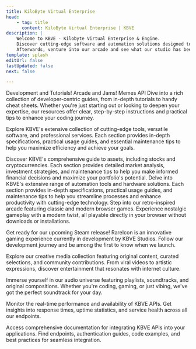 ```yaml
---
title: KiloByte Virtual Enterprise
head:
    - tag: title
      content: KiloByte Virtual Enterprise | KBVE
description: |
    Welcome to KBVE - Kilobyte Virtual Enterprise & Engine. 
    Discover cutting-edge software and automation solutions designed to streamline and enhance your projects.
    Afterwards, venture into our arcade and see what our studio has been cooking up!
template: splash
editUrl: false
lastUpdated: false
next: false

---
```



<Tabs syncKey="home">
  <TabItem label="Dev">Development and Tutorials!</TabItem>
  <TabItem label="Gaming">Arcade and Jams!</TabItem>
  <TabItem label="Memes">Memes</TabItem>
  <TabItem label="API">API</TabItem>
</Tabs>

<Tabs syncKey="home">
  <TabItem label="Dev">

<CardGrid stagger>

<Card title="Developer Resources" icon="document">
Dive into a rich collection of developer-centric guides, from in-depth tutorials to handy cheat sheets.
Whether you're just starting out or looking to deepen your expertise, our resources offer clear, step-by-step instructions and practical tips to enhance your coding journey.

<LinkCard
  title="Mastering JavaScript"
  description="Unlock the full potential of JavaScript with our extensive guides on building dynamic applications, from client-side to server-side with NodeJS."
  href="/application/javascript/"
/>

<LinkCard
  title="Docker Demystified"
  description="Dive into our comprehensive Docker tutorials to streamline your app deployments, manage containers, and harness the power of Docker Compose."
  href="/application/docker/"
/>

</Card>

<Card title="Tools, Software, and Services" icon="seti:eslint">
Explore KBVE's extensive collection of cutting-edge tools, versatile software, and professional services.
Each section provides in-depth specifications, practical usage guides, and essential maintenance tips to help you maximize efficiency and achieve your goals.

<LinkCard
  title="KBVE Jukebox"
  description="Experience the ultimate music tool that curates playlists based on your favorite keywords. Enjoy a personalized musical journey with our diverse selection."
  href="/music/"
/>

<LinkCard
  title="Webmaster Utility"
  description="Optimize your website with our powerful webmaster tool. From SEO enhancements to performance tracking, streamline your site management with ease."
  href="/webmaster/"
/>

</Card>

<Card title="Assets and Investments" icon="seti:puppet">
Discover KBVE's comprehensive guide to assets, including stocks and cryptocurrencies.
Each section provides detailed market analysis, investment strategies, and maintenance tips to help you make informed financial decisions and maximize your portfolio's potential.
</Card>

<Card title="Automation Software and Hardware" icon="seti:terraform">
Delve into KBVE's extensive range of automation tools and hardware solutions.
Each section provides in-depth specifications, practical usage guides, and maintenance tips to help you streamline processes and enhance productivity with cutting-edge technology.

</Card>
</CardGrid>
</TabItem>
  <TabItem label="Gaming">

<CardGrid stagger>

<Card title="KBVE Arcade" icon="rocket">
Step into our retro-inspired arcade featuring classic and modern browser games.
Experience nostalgic gameplay with a modern twist, all playable directly in your browser without downloads or installations.

<LinkCard
  title="Play Now"
  description="Jump straight into our collection of browser-based games, from puzzle challenges to action-packed adventures."
  href="/arcade/"
/>

<LinkCard
  title="Game Jams"
  description="Participate in our community game development challenges and showcase your creative game ideas."
  href="/games/"
/>

</Card>

<Card title="RareIcon - Coming Soon" icon="star">
Get ready for our upcoming Steam release! RareIcon is an innovative gaming experience currently in development by KBVE Studios.
Follow our development journey and be among the first to know when we launch.

<LinkCard
  title="Development Blog"
  description="Follow the creation of RareIcon, from concept art to gameplay mechanics."
  href="/projects/rareicon/"
/>

<LinkCard
  title="Wishlist on Steam"
  description="Add RareIcon to your Steam wishlist and get notified on release day."
  href="#"
/>

</Card>

</CardGrid>

  </TabItem>

  <TabItem label="Memes">

<CardGrid stagger>

<Card title="Media Hub" icon="camera">
Explore our creative media collection featuring original content, curated selections, and community contributions.
From viral videos to artistic expressions, discover entertainment that resonates with internet culture.

<LinkCard
  title="Video Gallery"
  description="Browse our collection of funny clips, creative shorts, and memorable moments."
  href="/media/videos/"
/>

<LinkCard
  title="Image Collection"
  description="Discover memes, digital art, and visual content from our community."
  href="/media/images/"
/>

</Card>

<Card title="Music & Audio" icon="musical-note">
Immerse yourself in our audio universe featuring playlists, soundtracks, and original compositions.
Whether you're coding, gaming, or just vibing, we've got the perfect soundtrack for your day.

<LinkCard
  title="KBVE Jukebox"
  description="Stream curated playlists and discover new music based on your mood and preferences."
  href="/music/"
/>

<LinkCard
  title="Podcast & Audio Shows"
  description="Listen to tech talks, gaming discussions, and creative audio content."
  href="/media/audio/"
/>

</Card>

</CardGrid>

  </TabItem>

  <TabItem label="API">

<CardGrid stagger>

<Card title="API Status & Performance" icon="graph">
Monitor the real-time performance and availability of KBVE APIs.
Get insights into response times, uptime statistics, and service health across all our endpoints.

<LinkCard
  title="Status Dashboard"
  description="View live status of all KBVE API services and historical uptime data."
  href="/api/status/"
/>

<LinkCard
  title="Performance Metrics"
  description="Analyze response times, throughput, and reliability metrics for our APIs."
  href="/api/metrics/"
/>

</Card>

<Card title="Developer Documentation" icon="code">
Access comprehensive documentation for integrating KBVE APIs into your applications.
Find endpoints, authentication guides, code examples, and best practices for seamless integration.

<LinkCard
  title="API Reference"
  description="Browse complete documentation for all available endpoints and parameters."
  href="/api/docs/"
/>

<LinkCard
  title="Quick Start Guides"
  description="Get up and running quickly with our step-by-step integration tutorials."
  href="/api/quickstart/"
/>

</Card>

</CardGrid>

  </TabItem>
</Tabs>
